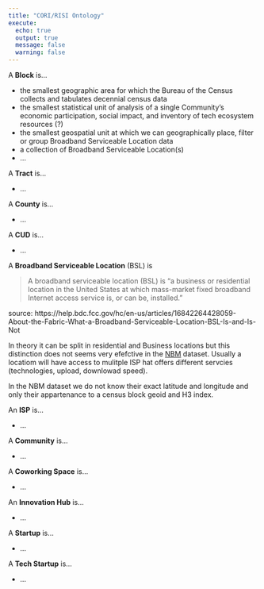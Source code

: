 ```yaml
---
title: "CORI/RISI Ontology"
execute:
  echo: true
  output: true
  message: false
  warning: false
---
```


A **Block** is...

  - the smallest geographic area for which the Bureau of the Census collects and tabulates decennial census data
  - the smallest statistical unit of analysis of a single Community's economic participation, social impact, and inventory of tech ecosystem resources (?)
  - the smallest geospatial unit at which we can geographically place, filter or group Broadband Serviceable Location data
  - a collection of Broadband Serviceable Location(s)
  - ...

A **Tract** is...

  - ...

A **County** is...

  - ...

A **CUD** is...

  - ...

A **Broadband Serviceable Location** (BSL) is

> A broadband serviceable location (BSL) is “a business or residential location in the United States at which mass-market fixed broadband Internet access service is, or can be, installed.” 

source:  https://help.bdc.fcc.gov/hc/en-us/articles/16842264428059-About-the-Fabric-What-a-Broadband-Serviceable-Location-BSL-Is-and-Is-Not

In theory it can be split in residential and Business locations but this distinction does not seems very efefctive in the [NBM](https://broadbandmap.fcc.gov/data-download/nationwide-data?version=jun2023) dataset. Usually a locatiom will have access to mulitple ISP hat offers different servcies (technologies, upload, downlowad speed). 

In the NBM dataset we do not know their exact latitude and longitude and only their appartenance to a census block geoid and H3 index. 



An **ISP** is...

  - ...

A **Community** is...

  - ...

A **Coworking Space** is...

  - ...

An **Innovation Hub** is...

  - ...

A **Startup** is...

  - ...

A **Tech Startup** is...

  - ...

